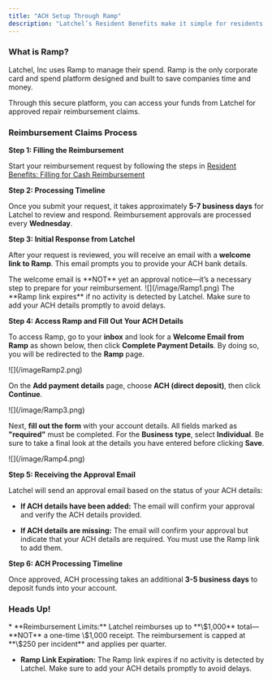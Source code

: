 ```yaml
---
title: "ACH Setup Through Ramp"
description: "Latchel’s Resident Benefits make it simple for residents to claim cash reimbursements for approved repair expenses. Once a reimbursement request is approved, residents are sent a secure link to Ramp, where they can quickly access their funds. It’s a hassle-free way to cover repair costs."
---
```


### What is Ramp?

Latchel, Inc uses Ramp to manage their spend. Ramp is the only corporate card and spend platform designed and built to save companies time and money.

Through this secure platform, you can access your funds from Latchel for approved repair reimbursement claims.

### Reimbursement Claims Process

**Step 1: Filling the Reimbursement**

Start your reimbursement request by following the steps in [Resident Benefits: Filling for Cash Reimbursement](https://help.latchel.com/s/topic/0TO5e000000h9wrGAA/How-can-Residents-Submit-Benefits-Through-Latchel)

**Step 2: Processing Timeline**

Once you submit your request, it takes approximately **5-7 business days** for Latchel to review and respond. Reimbursement approvals are processed every **Wednesday**.

**Step 3: Initial Response from Latchel**

After your request is reviewed, you will receive an email with a **welcome link to Ramp**. This email prompts you to provide your ACH bank details.&#x20;

<Check>
  The welcome email is **NOT** yet an approval notice—it’s a necessary step to prepare for your reimbursement.
</Check>

<Frame as="div">
  ![](/image/Ramp1.png)
</Frame>

<Warning>
  The **Ramp link expires** if no activity is detected by Latchel. Make sure to add your ACH details promptly to avoid delays.
</Warning>

**Step 4: Access Ramp and Fill Out Your ACH Details**

To access Ramp, go to your **inbox** and look for a **Welcome Email from Ramp** as shown below, then click **Complete Payment Details**. By doing so, you will be redirected to the **Ramp** page.

<Frame as="div">
  ![](/imageRamp2.png)
</Frame>

On the **Add payment details** page, choose **ACH (direct deposit)**, then click **Continue**.

<Frame as="div">
  ![](/image/Ramp3.png)
</Frame>

Next, **fill out the form** with your account details. All fields marked as **"required"** must be completed. For the **Business type**, select **Individual**. Be sure to take a final look at the details you have entered before clicking **Save**.

<Frame as="div">
  ![](/image/Ramp4.png)
</Frame>

**Step 5: Receiving the Approval Email**

Latchel will send an approval email based on the status of your ACH details:

* **If ACH details have been added:** The email will confirm your approval and verify the ACH details provided.

* **If ACH details are missing:** The email will confirm your approval but indicate that your ACH details are required. You must use the Ramp link to add them.

**Step 6: ACH Processing Timeline**

Once approved, ACH processing takes an additional **3-5 business days** to deposit funds into your account.

### Heads Up!

<Note>
  * **Reimbursement Limits:** Latchel reimburses up to **\$1,000** total—**NOT** a one-time \$1,000 receipt. The reimbursement is capped at **\$250 per incident** and applies per quarter.

  * **Ramp Link Expiration:** The Ramp link expires if no activity is detected by Latchel. Make sure to add your ACH details promptly to avoid delays.
</Note>